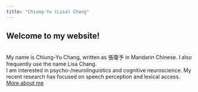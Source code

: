 ---
title: "Chiung-Yu (Lisa) Chang"
---

## Welcome to my website!
  <br>
My name is Chiung-Yu Chang, written as 張瓊予 in Mandarin Chinese. I also frequently use the name Lisa Chang.
  <br>
I am interested in psycho-/neurolinguistics and cognitive neuroscience. My recent research has focused on speech perception and lexical access. [More about me](about.html)
